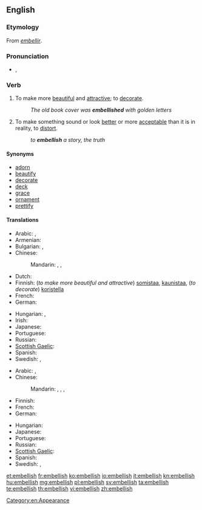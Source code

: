 ==English==

===Etymology===
From {{etyl|fro}} ''[[embellir]]''.

===Pronunciation===
* {{IPA|/ɪmˈbɛlɪʃ/}}, {{X-SAMPA|/Im"bElIS/}}

===Verb===
{{en-verb|embellish|es}}

# To make more [[beautiful]] and [[attractive]]; to [[decorate]].
#: ''The old book cover was '''embellished''' with golden letters''
# To make something sound or look [[better]] or more [[acceptable]] than it is in reality, to [[distort]].
#: ''to '''embellish''' a story, the truth''

====Synonyms====
* [[adorn]]
* [[beautify]]
* [[decorate]]
* [[deck]]
* [[grace]]
* [[ornament]]
* [[prettify]]

====Translations====
{{trans-top|To make more beautiful and attractive; to decorate}}
* Arabic: {{t+|ar|جمل|tr=jámmala}},  {{t|ar|زخرف|tr=zákhrafa}}
* Armenian: {{t-|hy|զարդարել|tr=zardarel}}
* Bulgarian: {{t|bg|украсявам|sc=Cyrl}}, {{t|bg|разкрасявам|sc=Cyrl}}
* Chinese:
*: Mandarin: {{t|cmn|美化|tr=měihuà|sc=Hani}},  {{t|cmn|修飾|sc=Hani}},  {{t|cmn|修饰|tr=xiūshì|sc=Hani}}
* Dutch: {{t-|nl|verfraaien}}
* Finnish: (''to make more beautiful and attractive'') [[somistaa]], [[kaunistaa]], (''to decorate'') [[koristella]]
* French: {{t+|fr|embellir}}
* German: {{t+|de|schmücken}}
{{trans-mid}}
* Hungarian: {{t+|hu|díszít}},  {{t-|hu|szépít}}
* Irish: {{t-|ga|maisigh|xs=Irish}}
* Japanese: {{t|ja|飾る|tr=かざる, kazaru}}
* Portuguese: {{t|pt|embelezar}}
* Russian: {{t+|ru|украшать|tr=ukrašát'}}
* [[Scottish Gaelic]]: {{t|gd|sgeadaich}}
* Spanish: {{t-|es|embellecer}}
* Swedish: {{t|sv|försköna}},  {{t|sv|förfina}}
{{trans-bottom}}

{{trans-top|To make something sound or look better or more acceptable than it is in reality, to distort}}
* Arabic: {{t+|ar|جمل|tr=jámmala}},  {{t|ar|زخرف|tr=zákhrafa}}
* Chinese:
*: Mandarin: {{t-|cmn|點綴|sc=Hani}},  {{t-|cmn|点缀|tr=diǎnzhui|sc=Hani}},  {{t|cmn|修飾|sc=Hani}},  {{t|cmn|修饰|tr=xiūshì|sc=Hani}}
* Finnish: {{t-|fi|kaunistella}}
* French: {{t+|fr|embellir}}
* German: {{t+|de|ausschmücken}}
{{trans-mid}}
* Hungarian: {{t-|hu|szépít}}
* Japanese: {{t|ja|尾鰭を付ける|tr=おひれをつける, ohire-o tsukeru}}
* Portuguese: {{t|pt|embelezar}}
* Russian: {{t|ru|приукрашивать|tr=priukrášivat'}}
* [[Scottish Gaelic]]: {{t|gd|sgeadaich}}
* Spanish: {{t-|es|adornar}}
* Swedish: {{t|sv|försköna}}, {{t|sv|utsmycka}}
{{trans-bottom}}

[[Category:en:Appearance]]

[[et:embellish]]
[[fr:embellish]]
[[ko:embellish]]
[[io:embellish]]
[[it:embellish]]
[[kn:embellish]]
[[hu:embellish]]
[[mg:embellish]]
[[pl:embellish]]
[[sv:embellish]]
[[ta:embellish]]
[[te:embellish]]
[[th:embellish]]
[[vi:embellish]]
[[zh:embellish]]